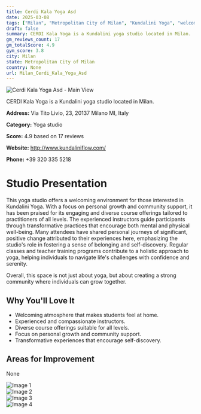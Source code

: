 ```yaml
---
title: Cerdi Kala Yoga Asd
date: 2025-03-08
tags: ["Milan", "Metropolitan City of Milan", "Kundalini Yoga", "welcoming", "community-focused", "Milan"]  
draft: false
summary: CERDI Kala Yoga is a Kundalini yoga studio located in Milan.
gm_reviews_count: 17
gm_totalScore: 4.9
gym_score: 3.8
city: Milan
state: Metropolitan City of Milan
country: None
url: Milan_Cerdi_Kala_Yoga_Asd
---
```


<div className="aspect-[16/9] relative my-8">
  <img 
    src="https://lh5.googleusercontent.com/p/AF1QipNiI1Z8nylmCzoyCo03KDWc2dnW2iZopgfFL_IB=w1920-h1080-k-no"
    alt="Cerdi Kala Yoga Asd - Main View"
    className="object-cover absolute inset-0 w-full h-full rounded-lg"
  />
</div>

CERDI Kala Yoga is a Kundalini yoga studio located in Milan.

**Address:** Via Tito Livio, 23, 20137 Milano MI, Italy

**Category:** Yoga studio

**Score:** 4.9 based on 17 reviews

**Website:** http://www.kundaliniflow.com/

**Phone:** +39 320 335 5218

# Studio Presentation

This yoga studio offers a welcoming environment for those interested in Kundalini Yoga. With a focus on personal growth and community support, it has been praised for its engaging and diverse course offerings tailored to practitioners of all levels. The experienced instructors guide participants through transformative practices that encourage both mental and physical well-being. Many attendees have shared personal journeys of significant, positive change attributed to their experiences here, emphasizing the studio's role in fostering a sense of belonging and self-discovery. Regular classes and teacher training programs contribute to a holistic approach to yoga, helping individuals to navigate life's challenges with confidence and serenity.

Overall, this space is not just about yoga, but about creating a strong community where individuals can grow together.

## Why You'll Love It

- Welcoming atmosphere that makes students feel at home.
- Experienced and compassionate instructors.
- Diverse course offerings suitable for all levels.
- Focus on personal growth and community support.
- Transformative experiences that encourage self-discovery.

## Areas for Improvement

None

<div className="grid grid-cols-1 xl:grid-cols-2 gap-4 my-8">
<div className="aspect-[4/3] relative"><img src="https://lh5.googleusercontent.com/p/AF1QipO_h33NYTysPPA3tEyovuN1GW87YAIKN9IuufmH=w1920-h1080-k-no" alt="Image 1" className="object-cover absolute inset-0 w-full h-full rounded-lg" /></div>
<div className="aspect-[4/3] relative"><img src="https://lh5.googleusercontent.com/p/AF1QipPFZ7UopjBhzDHfWWJuXcTqyAzi0GnpPKt4XUF7=w1920-h1080-k-no" alt="Image 2" className="object-cover absolute inset-0 w-full h-full rounded-lg" /></div>
<div className="aspect-[4/3] relative"><img src="https://lh5.googleusercontent.com/p/AF1QipPQXi0s1p2NkjR8G0EFoDuIg-iC_VbS_YhRV81x=w1920-h1080-k-no" alt="Image 3" className="object-cover absolute inset-0 w-full h-full rounded-lg" /></div>
<div className="aspect-[4/3] relative"><img src="https://lh5.googleusercontent.com/p/AF1QipOdtp3uo46OO60n823KGKy-uSiRNUvfAGxxNgZT=w1920-h1080-k-no" alt="Image 4" className="object-cover absolute inset-0 w-full h-full rounded-lg" /></div>
</div>